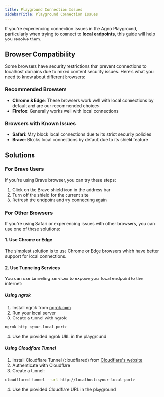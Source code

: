```yaml
---
title: Playground Connection Issues
sidebarTitle: Playground Connection Issues
---
```


If you're experiencing connection issues in the Agno Playground, particularly when trying to connect to **local endpoints**, this guide will help you resolve them.

## Browser Compatibility

Some browsers have security restrictions that prevent connections to localhost domains due to mixed content security issues. Here's what you need to know about different browsers:

### Recommended Browsers
- **Chrome & Edge**: These browsers work well with local connections by default and are our recommended choices
- **Firefox**: Generally works well with local connections

### Browsers with Known Issues
- **Safari**: May block local connections due to its strict security policies
- **Brave**: Blocks local connections by default due to its shield feature

## Solutions

### For Brave Users
If you're using Brave browser, you can try these steps:
1. Click on the Brave shield icon in the address bar
2. Turn off the shield for the current site
3. Refresh the endpoint and try connecting again

### For Other Browsers
If you're using Safari or experiencing issues with other browsers, you can use one of these solutions:

#### 1. Use Chrome or Edge
The simplest solution is to use Chrome or Edge browsers which have better support for local connections.

#### 2. Use Tunneling Services
You can use tunneling services to expose your local endpoint to the internet:

##### Using ngrok
1. Install ngrok from [ngrok.com](https://ngrok.com)
2. Run your local server
3. Create a tunnel with ngrok:
```bash
ngrok http <your-local-port>
```
4. Use the provided ngrok URL in the playground

##### Using Cloudflare Tunnel
1. Install Cloudflare Tunnel (cloudflared) from [Cloudflare's website](https://developers.cloudflare.com/cloudflare-one/connections/connect-apps/install-and-setup/installation/)
2. Authenticate with Cloudflare
3. Create a tunnel:
```bash
cloudflared tunnel --url http://localhost:<your-local-port>
```
4. Use the provided Cloudflare URL in the playground